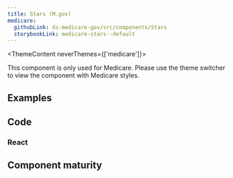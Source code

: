 ```yaml
---
title: Stars (M.gov)
medicare:
  githubLink: ds-medicare-gov/src/components/Stars
  storybookLink: medicare-stars--default
---
```


<ThemeContent neverThemes={['medicare']}>
  <Alert variation="error">
     <p class="ds-c-alert__text">
        This component is only used for Medicare. Please use the theme switcher to view the component with Medicare styles.
    </p>
  </Alert>
</ThemeContent>

## Examples

<StorybookExample
    componentName="stars"
    storyId="medicare-stars--default"
/>

## Code

### React

<PropTable componentName="Stars" />

## Component maturity

<MaturityChecklist
  a11yStandards={true}
  forcedColors={false}
  screenReaders={false}
  keyboardNavigable={null}
  storybook={true}
  responsive={true}
  spanish={false}
  completeUiKit={false}
  responsiveUiKit={false}
  tokensInCode={true}
  tokensInSketch={true}
/>
